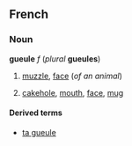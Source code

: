==French==
===Noun===
'''gueule''' ''f'' (''plural'' '''gueules''')

#[[muzzle]], [[face]] (''of an animal'')
# {{frslang}} [[cakehole]], [[mouth]], [[face]], [[mug]]

====Derived terms====
*[[ta gueule]]